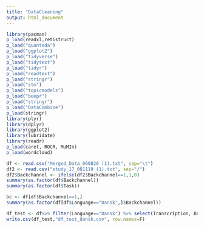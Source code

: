 ```yaml
---
title: "DataCleaning"
output: html_document
---
```

```r

library(pacman)
p_load(readxl,retistruct)
p_load("quanteda")
p_load("ggplot2")
p_load("tidyverse")
p_load("tidytext")
p_load("tidyr")
p_load("readtext")
p_load("stringr")
p_load("stm")
p_load("topicmodels")
p_load("beepr")
p_load("stringr")
p_load("DataCombine")
p_load(stringr)
library(plyr)
library(dplyr)
library(ggplot2)
library(lubridate)
library(readr)
p_load(caret, ROCR, MuMIn)
p_load(wordcloud)
```



```r
df <- read.csv("Merged_Data_060820 (1).txt", sep="\t")
df2 <- read.csv("study_17_081119 (1).txt", sep="/")
df2$Backchannel <- ifelse(df2$Backchannel==1,1,0)
summary(as.factor(df$Backchannel))
summary(as.factor(df$Task))

bc <- df[df$Backchannel==1,]
summary(as.factor(df[df$Language=="Dansk",]$Backchannel))

df_test <- df%>% filter(Language=="Dansk") %>% select(Transcription, Backchannel) 
write.csv(df_test,"df_test_dansk.csv", row.names=F)
```

